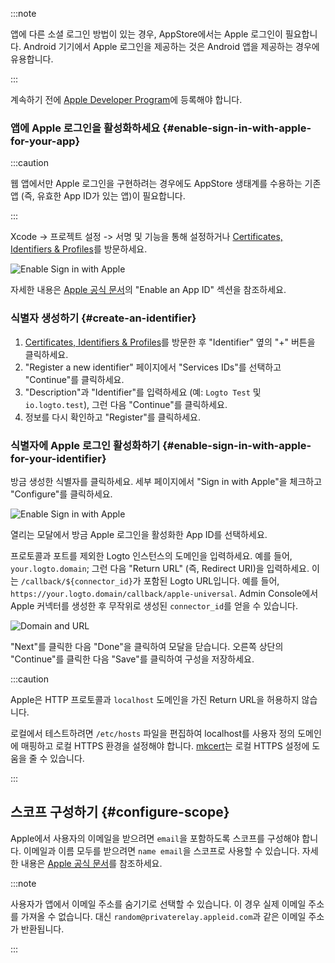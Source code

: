 :::note

앱에 다른 소셜 로그인 방법이 있는 경우, AppStore에서는 Apple 로그인이 필요합니다. Android 기기에서 Apple 로그인을 제공하는 것은 Android 앱을 제공하는 경우에 유용합니다.

:::

계속하기 전에 [Apple Developer Program](https://developer.apple.com/programs/)에 등록해야 합니다.

### 앱에 Apple 로그인을 활성화하세요 \{#enable-sign-in-with-apple-for-your-app}

:::caution

웹 앱에서만 Apple 로그인을 구현하려는 경우에도 AppStore 생태계를 수용하는 기존 앱 (즉, 유효한 App ID가 있는 앱)이 필요합니다.

:::

Xcode -> 프로젝트 설정 -> 서명 및 기능을 통해 설정하거나 [Certificates, Identifiers & Profiles](https://developer.apple.com/account/resources/identifiers/list/bundleId)를 방문하세요.

<img src="/img/assets/enable-sign-in-with-apple-in-xcode.png" alt="Enable Sign in with Apple" />

자세한 내용은 [Apple 공식 문서](https://developer.apple.com/documentation/sign_in_with_apple/configuring_your_environment_for_sign_in_with_apple)의 "Enable an App ID" 섹션을 참조하세요.

### 식별자 생성하기 \{#create-an-identifier}

1. [Certificates, Identifiers & Profiles](https://developer.apple.com/account/resources/identifiers/list/serviceId)를 방문한 후 "Identifier" 옆의 "+" 버튼을 클릭하세요.
2. "Register a new identifier" 페이지에서 "Services IDs"를 선택하고 "Continue"를 클릭하세요.
3. "Description"과 "Identifier"를 입력하세요 (예: `Logto Test` 및 `io.logto.test`), 그런 다음 "Continue"를 클릭하세요.
4. 정보를 다시 확인하고 "Register"를 클릭하세요.

### 식별자에 Apple 로그인 활성화하기 \{#enable-sign-in-with-apple-for-your-identifier}

방금 생성한 식별자를 클릭하세요. 세부 페이지에서 "Sign in with Apple"을 체크하고 "Configure"를 클릭하세요.

<img src="/img/assets/enable-sign-in-with-apple.png" alt="Enable Sign in with Apple" />

열리는 모달에서 방금 Apple 로그인을 활성화한 App ID를 선택하세요.

프로토콜과 포트를 제외한 Logto 인스턴스의 도메인을 입력하세요. 예를 들어, `your.logto.domain`; 그런 다음 "Return URL" (즉, Redirect URI)을 입력하세요. 이는 `/callback/${connector_id}`가 포함된 Logto URL입니다. 예를 들어, `https://your.logto.domain/callback/apple-universal`. Admin Console에서 Apple 커넥터를 생성한 후 무작위로 생성된 `connector_id`를 얻을 수 있습니다.

<img src="/img/assets/domain-and-url.png" alt="Domain and URL" />

"Next"를 클릭한 다음 "Done"을 클릭하여 모달을 닫습니다. 오른쪽 상단의 "Continue"를 클릭한 다음 "Save"를 클릭하여 구성을 저장하세요.

:::caution

Apple은 HTTP 프로토콜과 `localhost` 도메인을 가진 Return URL을 허용하지 않습니다.

로컬에서 테스트하려면 `/etc/hosts` 파일을 편집하여 localhost를 사용자 정의 도메인에 매핑하고 로컬 HTTPS 환경을 설정해야 합니다. [mkcert](https://github.com/FiloSottile/mkcert)는 로컬 HTTPS 설정에 도움을 줄 수 있습니다.

:::

## 스코프 구성하기 \{#configure-scope}

Apple에서 사용자의 이메일을 받으려면 `email`을 포함하도록 스코프를 구성해야 합니다. 이메일과 이름 모두를 받으려면 `name email`을 스코프로 사용할 수 있습니다. 자세한 내용은 [Apple 공식 문서](https://developer.apple.com/documentation/sign_in_with_apple/sign_in_with_apple_js/incorporating_sign_in_with_apple_into_other_platforms#3332113)를 참조하세요.

:::note

사용자가 앱에서 이메일 주소를 숨기기로 선택할 수 있습니다. 이 경우 실제 이메일 주소를 가져올 수 없습니다. 대신 `random@privaterelay.appleid.com`과 같은 이메일 주소가 반환됩니다.

:::
